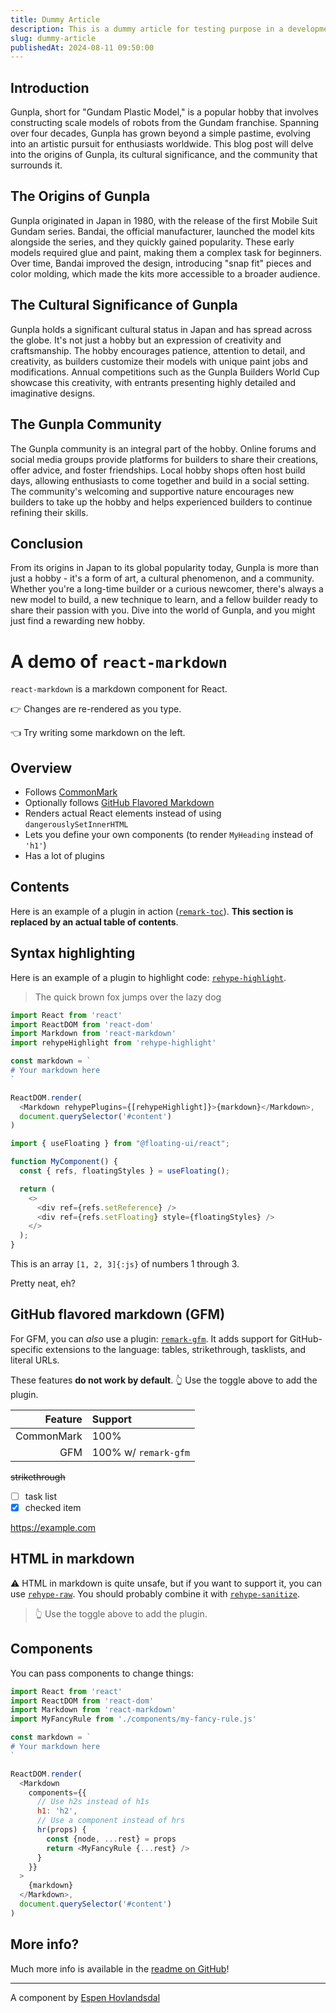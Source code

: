 ```yaml
---
title: Dummy Article
description: This is a dummy article for testing purpose in a development cycle of this site
slug: dummy-article
publishedAt: 2024-08-11 09:50:00
---
```


## Introduction

Gunpla, short for "Gundam Plastic Model," is a popular hobby that involves constructing scale models of robots from the Gundam franchise. Spanning over four decades, Gunpla has grown beyond a simple pastime, evolving into an artistic pursuit for enthusiasts worldwide. This blog post will delve into the origins of Gunpla, its cultural significance, and the community that surrounds it.

## The Origins of Gunpla

Gunpla originated in Japan in 1980, with the release of the first Mobile Suit Gundam series. Bandai, the official manufacturer, launched the model kits alongside the series, and they quickly gained popularity. These early models required glue and paint, making them a complex task for beginners. Over time, Bandai improved the design, introducing "snap fit" pieces and color molding, which made the kits more accessible to a broader audience.

## The Cultural Significance of Gunpla

Gunpla holds a significant cultural status in Japan and has spread across the globe. It's not just a hobby but an expression of creativity and craftsmanship. The hobby encourages patience, attention to detail, and creativity, as builders customize their models with unique paint jobs and modifications. Annual competitions such as the Gunpla Builders World Cup showcase this creativity, with entrants presenting highly detailed and imaginative designs.

## The Gunpla Community

The Gunpla community is an integral part of the hobby. Online forums and social media groups provide platforms for builders to share their creations, offer advice, and foster friendships. Local hobby shops often host build days, allowing enthusiasts to come together and build in a social setting. The community's welcoming and supportive nature encourages new builders to take up the hobby and helps experienced builders to continue refining their skills.

## Conclusion

From its origins in Japan to its global popularity today, Gunpla is more than just a hobby - it's a form of art, a cultural phenomenon, and a community. Whether you're a long-time builder or a curious newcomer, there's always a new model to build, a new technique to learn, and a fellow builder ready to share their passion with you. Dive into the world of Gunpla, and you might just find a rewarding new hobby.

# A demo of `react-markdown`

`react-markdown` is a markdown component for React.

👉 Changes are re-rendered as you type.

👈 Try writing some markdown on the left.

## Overview

* Follows [CommonMark](https://commonmark.org)
* Optionally follows [GitHub Flavored Markdown](https://github.github.com/gfm/)
* Renders actual React elements instead of using `dangerouslySetInnerHTML`
* Lets you define your own components (to render `MyHeading` instead of `'h1'`)
* Has a lot of plugins

## Contents

Here is an example of a plugin in action
([`remark-toc`](https://github.com/remarkjs/remark-toc)).
**This section is replaced by an actual table of contents**.

## Syntax highlighting

Here is an example of a plugin to highlight code:
[`rehype-highlight`](https://github.com/rehypejs/rehype-highlight).

> The quick brown fox jumps over the lazy dog

```js title="src/themes/token.ts" caption="The quick brown fox jumps over the lazy dog" {1-3,4} showLineNumbers
import React from 'react'
import ReactDOM from 'react-dom'
import Markdown from 'react-markdown'
import rehypeHighlight from 'rehype-highlight'

const markdown = `
# Your markdown here
`

ReactDOM.render(
  <Markdown rehypePlugins={[rehypeHighlight]}>{markdown}</Markdown>,
  document.querySelector('#content')
)
```

```js {4-6} "useFloating" /refs.setReference/
import { useFloating } from "@floating-ui/react";

function MyComponent() {
  const { refs, floatingStyles } = useFloating();

  return (
    <>
      <div ref={refs.setReference} />
      <div ref={refs.setFloating} style={floatingStyles} />
    </>
  );
}
```

This is an array `[1, 2, 3]{:js}` of numbers 1 through 3.

Pretty neat, eh?

## GitHub flavored markdown (GFM)

For GFM, you can *also* use a plugin:
[`remark-gfm`](https://github.com/remarkjs/react-markdown#use).
It adds support for GitHub-specific extensions to the language:
tables, strikethrough, tasklists, and literal URLs.

These features **do not work by default**.
👆 Use the toggle above to add the plugin.

| Feature    | Support              |
| ---------: | :------------------- |
| CommonMark | 100%                 |
| GFM        | 100% w/ `remark-gfm` |

~~strikethrough~~

* [ ] task list
* [x] checked item

https://example.com

## HTML in markdown

⚠️ HTML in markdown is quite unsafe, but if you want to support it, you can
use [`rehype-raw`](https://github.com/rehypejs/rehype-raw).
You should probably combine it with
[`rehype-sanitize`](https://github.com/rehypejs/rehype-sanitize).

<blockquote>
  👆 Use the toggle above to add the plugin.
</blockquote>

## Components

You can pass components to change things:

```js
import React from 'react'
import ReactDOM from 'react-dom'
import Markdown from 'react-markdown'
import MyFancyRule from './components/my-fancy-rule.js'

const markdown = `
# Your markdown here
`

ReactDOM.render(
  <Markdown
    components={{
      // Use h2s instead of h1s
      h1: 'h2',
      // Use a component instead of hrs
      hr(props) {
        const {node, ...rest} = props
        return <MyFancyRule {...rest} />
      }
    }}
  >
    {markdown}
  </Markdown>,
  document.querySelector('#content')
)
```

## More info?

Much more info is available in the
[readme on GitHub](https://github.com/remarkjs/react-markdown)!

***

A component by [Espen Hovlandsdal](https://espen.codes/)
